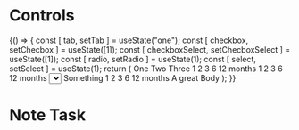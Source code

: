 

<Meta title="Component/Controls"/>

# Controls

<Preview>
    <Story name="Primary button">
        {() => {
            const [ tab, setTab ] = useState("one");
            const [ checkbox, setChecbox ] = useState([1]);
            const [ checkboxSelect, setChecboxSelect ] = useState([1]);
            const [ radio, setRadio ] = useState(1);
            const [ select, setSelect ] = useState(1);
            return (
                <Card>
                    <Card.Header className="pb-0 flex flex-row space-x-4 items-center">
                        <Tabs value={tab} setValue={setTab} className="text-xs">
                            <Tabs.Option value="one">One</Tabs.Option>
                            <Tabs.Option value="two">Two</Tabs.Option>
                            <Tabs.Option value="three">Three</Tabs.Option>
                        </Tabs>
                        <CheckboxBar value={checkbox} onChange={setChecbox} className="text-xs">
                            <CheckboxBar.Option value={1}>1</CheckboxBar.Option>
                            <CheckboxBar.Option value={2}>2</CheckboxBar.Option>
                            <CheckboxBar.Option value={3}>3</CheckboxBar.Option>
                            <CheckboxBar.Option value={6}>6</CheckboxBar.Option>
                            <CheckboxBar.Option value={12}>12 months</CheckboxBar.Option>
                        </CheckboxBar>
                        <RadioBar value={radio} onChange={setRadio} className="text-xs">
                            <RadioBar.Option value={1}>1</RadioBar.Option>
                            <RadioBar.Option value={2}>2</RadioBar.Option>
                            <RadioBar.Option value={3}>3</RadioBar.Option>
                            <RadioBar.Option value={6}>6</RadioBar.Option>
                            <RadioBar.Option value={12}>12 months</RadioBar.Option>
                        </RadioBar>
                        <Select className="text-xs">
                            <Select.Option value={1}>1</Select.Option>
                            <Select.Option value={2}>2</Select.Option>
                            <Select.Option value={3}>3</Select.Option>
                            <Select.Option value={6}>6</Select.Option>
                            <Select.Option value={12}>12 months</Select.Option>
                        </Select>
                        <Checkbox className="text-xs">Something</Checkbox>
                        <CheckboxSelect value={checkboxSelect} onChange={setChecboxSelect} label="Months" className="text-xs">
                            <CheckboxSelect.Option value={1}>1</CheckboxSelect.Option>
                            <CheckboxSelect.Option value={2}>2</CheckboxSelect.Option>
                            <CheckboxSelect.Option value={3}>3</CheckboxSelect.Option>
                            <CheckboxSelect.Option value={6}>6</CheckboxSelect.Option>
                            <CheckboxSelect.Option value={12}>12 months</CheckboxSelect.Option>
                        </CheckboxSelect>
                    </Card.Header>
                    <Card.Body>
                        A great Body
                    </Card.Body>
                </Card>
            );
        }}
    </Story>
</Preview>


# Note Task

